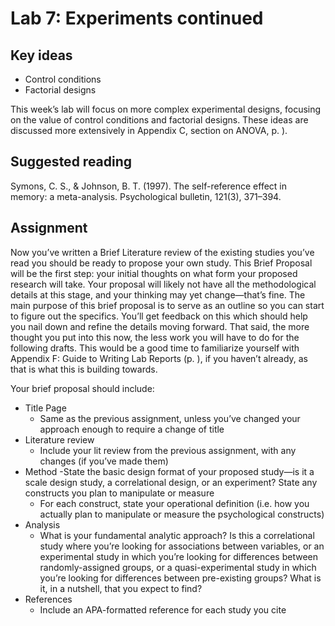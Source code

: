 # Lab 7: Experiments continued {.unnumbered}

## Key ideas

- Control conditions
- Factorial designs


This week’s lab will focus on more complex experimental designs, focusing on the value of control conditions and factorial designs. These ideas are discussed more extensively in Appendix C, section on ANOVA, p. ).



## Suggested reading

::: {.references}
\hangindent=0.7cm Symons, C. S., & Johnson, B. T. (1997). The self-reference effect in memory: a meta-analysis. Psychological bulletin, 121(3), 371–394.
:::


## Assignment

Now you’ve written a Brief Literature review of the existing studies you’ve read you should be ready to propose your own study. This Brief Proposal will be the first step: your initial thoughts on what form your proposed research will take. 
Your proposal will likely not have all the methodological details at this stage, and your thinking may yet change—that’s fine. The main purpose of this brief proposal is to serve as an outline so you can start to figure out the specifics. You’ll get feedback on this which should help you nail down and refine the details moving forward. That said, the more thought you put into this now, the less work you will have to do for the following drafts. 
This would be a good time to familiarize yourself with Appendix F: Guide to Writing Lab Reports (p. ), if you haven’t already, as that is what this is building towards.

Your brief proposal should include:

- Title Page
    - Same as the previous assignment, unless you’ve changed your approach enough to require a change of title
- Literature review
    - Include your lit review from the previous assignment, with any changes (if you’ve made them)
- Method
    -State the basic design format of your proposed study—is it a scale design study, a correlational design, or an experiment? State any constructs you plan to manipulate or measure
    - For each construct, state your operational definition (i.e. how you actually plan to manipulate or measure the psychological constructs)
- Analysis
    - What is your fundamental analytic approach? Is this a correlational study where you’re looking for associations between variables, or an experimental study in which you’re looking for differences between randomly-assigned groups, or a quasi-experimental study in which you’re looking for differences between pre-existing groups? What is it, in a nutshell, that you expect to find?
- References
    - Include an APA-formatted reference for each study you cite
